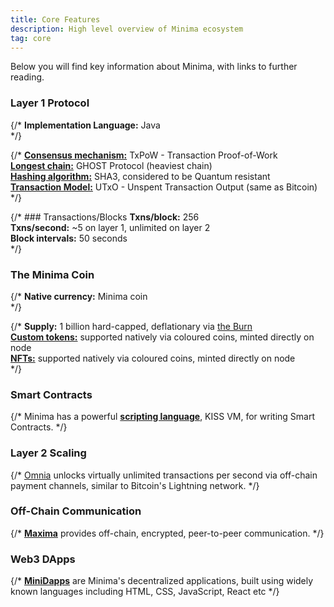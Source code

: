 ---
title: Core Features
description: High level overview of Minima ecosystem
tag: core
---

Below you will find key information about Minima, with links to further reading.

### Layer 1 Protocol

{/* **Implementation Language:** Java <br/> */}
  <Cards>
  <Card
    href="/docs/learn/#transaction-proof-of-work-txpow"
    title="Consensus mechanism"
    description="Learn about TxPoW - Transaction Proof-of-Work."
/>
  <Card
    href="/docs/learn/mining-consensus#selecting-the-main-chain-ghost"
    title="Longest chain consensus"
    description="Learn about GHOST Protocol (heaviest chain)"
/>
  <Card
    href="/docs/learn/mining-consensus#quantumsecurity"
    title="Quantum Resistant"
    description="Learn how Minima hashing algorithm is considered to be Quantum resistant"
/>
  <Card
    href="/docs/learn/#utxo-model"
    title="Transaction Model"
    description="Learn how Minima uses a UTxO system similar to Bitcoin"
/>
  </Cards>

{/* [**Consensus mechanism:**](/docs/learn/minima/coreconcepts#transaction-proof-of-work-txpow) TxPoW - Transaction Proof-of-Work<br/>
[**Longest chain:**](/docs/learn/minima/miningconsensus#selecting-the-main-chain-ghost) GHOST Protocol (heaviest chain)<br/>
[**Hashing algorithm:**](/docs/learn/minima/quantumsecurity) SHA3, considered to be Quantum resistant <br/>
[**Transaction Model:**](/docs/learn/minima/coreconcepts#utxo-model) UTxO - Unspent Transaction Output (same as Bitcoin)<br/> */}

{/* ### Transactions/Blocks
**Txns/block:** 256 <br/>
**Txns/second:** ~5 on layer 1, unlimited on layer 2<br/>
**Block intervals:** 50 seconds<br/> */}

### The Minima Coin
{/* **Native currency:** Minima coin<br/> */}

  <Cards>
  <Card
    href="/docs/learn/##the-burn"
    title="Supply"
    description="Learn how the Minima coin supply of 1 billion is hard-capped and deflationary via the Burn"
/>
  <Card
    href="/docs/learn/coloured-coins"
    title="Custom tokens and NFTs"
    description="Learn how Minima supports custom tokens and NFTs natively, minted directly on a node"
/>
  </Cards>

{/* **Supply:** 1 billion hard-capped, deflationary via [the Burn](/docs/learn/minima/coreconcepts#the-burn) <br/>
[**Custom tokens:**](/docs/learn/minima/colouredcoins) supported natively via coloured coins, minted directly on node<br/>
[**NFTs:**](/docs/learn/minima/colouredcoins) supported natively via coloured coins, minted directly on node<br/> */}

### Smart Contracts
{/* Minima has a powerful [**scripting language**](/docs/learn/minima/scripting), KISS VM, for writing Smart Contracts. */}

  <Cards>
  <Card
    href="/docs/learn/scripting"
    title="Smart Contracts"
    description="Learn about KISS - Minima's powerful scripting language, for writing Smart Contracts"
/>
    <Card
    href="/docs/development/contracts-basics"
    title="KISS Tutorials"
    description="Familiarise yourself with the KISS scripting language."
/>
  </Cards>

### Layer 2 Scaling
{/* [Omnia](/docs/learn/networkoverview#layer-2-omnia) unlocks virtually unlimited transactions per second via off-chain payment channels, similar to Bitcoin's Lightning network. */}

  <Cards>
  <Card
    href="/docs/learn/network-overview#layer-2-omnia"
    title="Omnia"
    description="Learn how Omnia unlocks virtually unlimited transactions per second."
/>
  </Cards>

### Off-Chain Communication
{/* [**Maxima**](/docs/learn/maxima/maximaintro) provides off-chain, encrypted, peer-to-peer communication. */}

  <Cards>
  <Card
    href="/docs/learn/maxima-about"
    title="Maxima"
    description="Learn how Maxima provides encrypted, peer-to-peer communication."
/>
  </Cards>

### Web3 DApps

{/* [**MiniDapps**](/docs/learn/minidapps/minidappsintro) are Minima's decentralized applications, built using widely known languages including HTML, CSS, JavaScript, React etc */}

  <Cards>
  <Card
    href="/docs/learn/minidapps-about"
    title="MiniDapps"
    description="Learn about the what MiniDapps are. "
/>
  <Card
    href="/docs/development"
    title="Tutorials"
    description="Learn how to easily build a MiniDapp using familiar web languages."
/>

  </Cards>